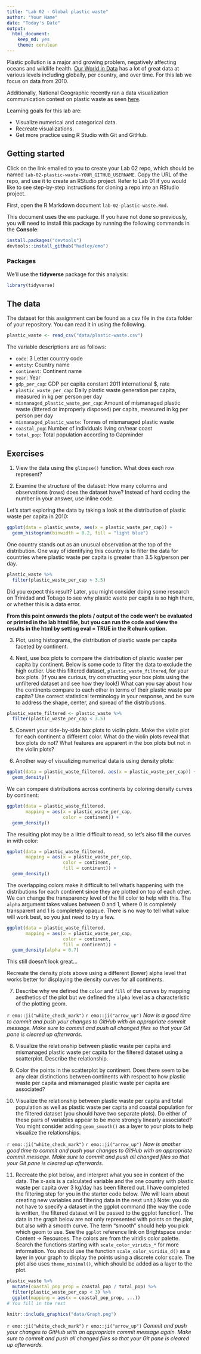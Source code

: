 ---
title: "Lab 02 - Global plastic waste"
author: "Your Name"
date: "Today's Date"
output:
  html_document: 
    keep_md: yes
    theme: cerulean
---


Plastic pollution is a major and growing problem, negatively affecting oceans and wildlife health. [Our World in Data](https://ourworldindata.org/plastic-pollution) has a lot of great data at various levels including globally, per country, and over time. For this lab we focus on data from 2010.

Additionally, National Geographic recently ran a data visualization communication contest on plastic waste as seen [here](https://www.nationalgeographic.org/funding-opportunities/innovation-challenges/plastic/dataviz/).

Learning goals for this lab are:

- Visualize numerical and categorical data.
- Recreate visualizations.
- Get more practice using R Studio with Git and GitHub.

## Getting started

Click on the link emailed to you to create your Lab 02 repo, which should be named `lab-02-plastic-waste-YOUR_GITHUB_USERNAME`. Copy the URL of the repo, and use it to create an RStudio project. Refer to Lab 01 if you would like to see step-by-step instructions for cloning a repo into an RStudio project.

First, open the R Markdown document `lab-02-plastic-waste.Rmd`.

This document uses the `emo` package.  If you have not done so previously, you will need to install this package by running the following commands in the **Console**:
```{r eval = FALSE}
install.packages("devtools")
devtools::install_github("hadley/emo")
```


### Packages

We'll use the **tidyverse** package for this analysis:

```{r load-packages, message=FALSE, eval=TRUE}
library(tidyverse)
```

## The data

The dataset for this assignment can be found as a csv file in the `data` folder of your repository. You can read it in using the following.

```{r load-data, message=FALSE, eval=TRUE}
plastic_waste <- read_csv("data/plastic-waste.csv")
```

The variable descriptions are as follows:

- `code`: 3 Letter country code
- `entity`: Country name
- `continent`: Continent name
- `year`: Year
- `gdp_per_cap`: GDP per capita constant 2011 international $, rate
- `plastic_waste_per_cap`: Daily plastic waste generation per capita, measured in kg per person per day
- `mismanaged_plastic_waste_per_cap`: Amount of mismanaged plastic waste (littered or improperly disposed) per capita, measured in kg per person per day
- `mismanaged_plastic_waste`: Tonnes of mismanaged plastic waste
- `coastal_pop`: Number of individuals living on/near coast
- `total_pop`: Total population according to Gapminder

## Exercises


1.  View the data using the `glimpse()` function.  What does each row represent?

2.  Examine the structure of the dataset:  How many columns and observations (rows) does the dataset have? Instead of hard coding the number in your answer, use inline code.



Let's start exploring the data by taking a look at the distribution of plastic waste per capita in 2010:

```{r plastic_waste_per_cap-hist, eval=TRUE}
ggplot(data = plastic_waste, aes(x = plastic_waste_per_cap)) +
  geom_histogram(binwidth = 0.2, fill = "light blue")
```

One country stands out as an unusual observation at the top of the distribution. One way of identifying this country is to filter the data for countries where plastic waste per capita is greater than 3.5 kg/person per day.

```{r plastic_waste_per_cap-max, eval=TRUE}
plastic_waste %>%
  filter(plastic_waste_per_cap > 3.5)
```

Did you expect this result? Later, you might consider doing some research on Trinidad and Tobago to see why plastic waste per capita is so high there, or whether this is a data error.

**From this point onwards the plots / output of the code won't be evaluated or printed in the lab html file, but you can run the code and view the results in the html by setting eval = TRUE in the R chunk option.**

3. Plot, using histograms, the distribution of plastic waste per capita faceted by continent.


4.  Next, use box plots to compare the distribution of plastic waster per capita by continent.  Below is some code to filter the data to exclude the high outlier. Use this filtered dataset, `plastic_waste_filtered`, for your box plots.  (If you are curious, try constructing your box plots using the unfiltered dataset and see how they look!)   What can you say about how the continents compare to each other in terms of their plastic waste per capita?  Use correct statistical terminology in your response, and be sure to address the shape, center, and spread of the distributions.

```{r filter-plastic-waste, eval = FALSE}
plastic_waste_filtered <- plastic_waste %>% 
  filter(plastic_waste_per_cap < 3.5)
```

5. Convert your side-by-side box plots to violin plots.  Make the violin plot for each continent a different color.  What do the violin plots reveal that box plots do not? What features are apparent in the box plots but not in the violin plots?

6.  Another way of visualizing numerical data is using density plots:

```{r plastic_waste_per_cap-dens, eval = FALSE}
ggplot(data = plastic_waste_filtered, aes(x = plastic_waste_per_cap)) +
  geom_density()
```

We can compare distributions across continents by coloring density curves by continent:

```{r plastic_waste_per_cap-dens-color, eval = FALSE}
ggplot(data = plastic_waste_filtered, 
       mapping = aes(x = plastic_waste_per_cap, 
                     color = continent)) +
  geom_density()
```

The resulting plot may be a little difficult to read, so let's also fill the curves in with color:

```{r plastic_waste_per_cap-dens-color-fill, eval = FALSE}
ggplot(data = plastic_waste_filtered, 
       mapping = aes(x = plastic_waste_per_cap, 
                     color = continent, 
                     fill = continent)) +
  geom_density()
```

The overlapping colors make it difficult to tell what's happening with the distributions for each continent since they are plotted on top of each other. We can change the transparency level of the fill color to help with this. The `alpha` argument takes values between 0 and 1, where 0 is completely transparent and 1 is completely opaque. There is no way to tell what value will work best, so you just need to try a few.

```{r plastic_waste_per_cap-dens-color-fill-alpha, eval = FALSE}
ggplot(data = plastic_waste_filtered, 
       mapping = aes(x = plastic_waste_per_cap, 
                     color = continent, 
                     fill = continent)) +
  geom_density(alpha = 0.7)
```

This still doesn't look great...

Recreate the density plots above using a different (lower) alpha level that works better for displaying the density curves for all continents.

7. Describe why we defined the `color` and `fill` of the curves by mapping aesthetics of the plot but we defined the `alpha` level as a characteristic of the plotting geom.

`r emo::ji("white_check_mark")` `r emo::ji("arrow_up")` *Now is a good time to commit and push your changes to GitHub with an appropriate commit message. Make sure to commit and push all changed files so that your Git pane is cleared up afterwards.*



8. Visualize the relationship between plastic waste per capita and mismanaged plastic waste per capita for the filtered dataset using a scatterplot. Describe the relationship.

9. Color the points in the scatterplot by continent. Does there seem to be any clear distinctions between continents with respect to how plastic waste per capita and mismanaged plastic waste per capita are associated?

10. Visualize the relationship between plastic waste per capita and total population as well as plastic waste per capita and coastal population for the filtered dataset (you should have two separate plots). Do either of these pairs of variables appear to be more strongly linearly associated?  You might consider adding `geom_smooth()` as a layer to your plots to help visualize the relationships.

`r emo::ji("white_check_mark")` `r emo::ji("arrow_up")` *Now is another good time to commit and push your changes to GitHub with an appropriate commit message. Make sure to commit and push all changed files so that your Git pane is cleared up afterwards.*


11. Recreate the plot below, and interpret what you see in context of the data.  The x-axis is a calculated variable and the one country with plastic waste per capita over 3 kg/day has been filtered out.  I have completed the filtering step for you in the starter code below.  (We will learn about creating new variables and filtering data in the next unit.)  Note:  you do not have to specify a dataset in the ggplot command (the way the code is written, the filtered dataset will be passed to the ggplot function). The data in the graph below are not only represented with points on the plot, but also with a smooth curve. The term “smooth” should help you pick which geom to use.  See the `ggplot` reference link on Brightspace under Content -> Resources.  The colors are from the viridis color palette.  Search the functions starting with `scale_color_viridis_*` for more information.  You should use the function `scale_color_viridis_d()` as a layer in your graph to display the points using a discrete color scale.  The plot also uses `theme_minimal()`, which should be added as a layer to the plot.    

```{r eval = FALSE}
plastic_waste %>% 
  mutate(coastal_pop_prop = coastal_pop / total_pop) %>%
  filter(plastic_waste_per_cap < 3) %>%
  ggplot(mapping = aes(x = coastal_pop_prop, ...))
# You fill in the rest
```

```{r paste-graphic, echo = FALSE, fig.width=5, eval = TRUE}
knitr::include_graphics("data/Graph.png")
```


`r emo::ji("white_check_mark")` `r emo::ji("arrow_up")` *Commit and push your changes to GitHub with an appropriate commit message again. Make sure to commit and push all changed files so that your Git pane is cleared up afterwards.*
